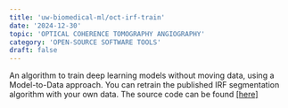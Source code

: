 ```yaml
---
title: 'uw-biomedical-ml/oct-irf-train'
date: '2024-12-30'
topic: 'OPTICAL COHERENCE TOMOGRAPHY ANGIOGRAPHY'
category: 'OPEN-SOURCE SOFTWARE TOOLS'
draft: false
---
```


An algorithm to train deep learning models without moving data, using a Model-to-Data approach.
You can retrain the published IRF segmentation algorithm with your own data.
The source code can be found <a className="text-primary-400 underline" href="https://github.com/uw-biomedical-ml/oct-irf-train">[here]</a>



